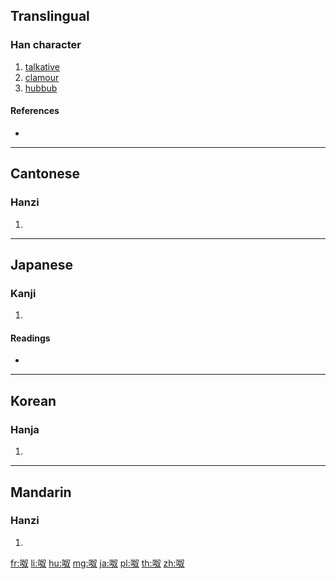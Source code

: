 {{character info/new}}
==Translingual==

===Han character===
{{Han char|rn=30|rad=口|as=05|sn=8|four=67040|canj=RVE|ids=⿰口奴}}

# [[talkative]]
# [[clamour]]
# [[hubbub]]

====References====
* {{Han ref|kx=0183.030|dkj=03460|dj=0402.040|hdz=10610.030|uh=5476|ud=21622|bh=A94C|bd=43340}}

----

==Cantonese==

===Hanzi===
{{yue-hanzi|jyut=naau4|y=naau4}}

# {{defn|lang=yue|sort=口05}}

----

==Japanese==

===Kanji===
{{ja-kanji|grade=|rs=口05}}

# {{defn|lang=ja|sort=口05}}

====Readings====
* {{ja-readings|on=[[ど]] (do), [[どう]] (dō)|kun=[[かまびすし]] (kamabisushi)}}

----

==Korean==

===Hanja===
{{ko-hanja|hangeul=노|rv=no|mr=no}}

# {{defn|lang=ko|sort=口05}}

----

==Mandarin==

===Hanzi===
{{cmn-hanzi|pin=[[náo]] ([[nao2]])|wg=nao<sup>2</sup>}}

# {{defn|lang=cmn|sort=口05}}

[[fr:呶]]
[[li:呶]]
[[hu:呶]]
[[mg:呶]]
[[ja:呶]]
[[pl:呶]]
[[th:呶]]
[[zh:呶]]